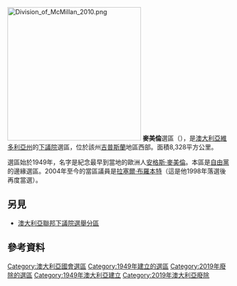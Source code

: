 [[File:Division_of_McMillan_2010.png|300px]]
'''麥美倫'''選區（{{lang-en|Division of McMillan}}），是[[澳大利亞|澳大利亞]][[維多利亞州|維多利亞州]]的[[澳大利亞下議院|下議院]]選區，位於該州[[吉普斯蘭|吉普斯蘭]]地區西部。面積8,328平方公里。

選區始於1949年，名字是紀念最早到當地的歐洲人[[安格斯·麥美倫|安格斯·麥美倫]]。本區是[[澳大利亞自由黨|自由黨]]的邊緣選區。2004年至今的當區議員是[[拉塞爾·布羅本特|拉塞爾·布羅本特]]（這是他1998年落選後再度當選）。
== 另見 ==
* [[澳大利亞聯邦下議院選舉分區|澳大利亞聯邦下議院選舉分區]]
==參考資料==
{{reflist|30em}}
{{DEFAULTSORT:McMillan}}
[[Category:澳大利亞國會選區|Category:澳大利亞國會選區]]
[[Category:1949年建立的選區|Category:1949年建立的選區]]
[[Category:2019年廢除的選區|Category:2019年廢除的選區]]
[[Category:1949年澳大利亞建立|Category:1949年澳大利亞建立]]
[[Category:2019年澳大利亞廢除|Category:2019年澳大利亞廢除]]
